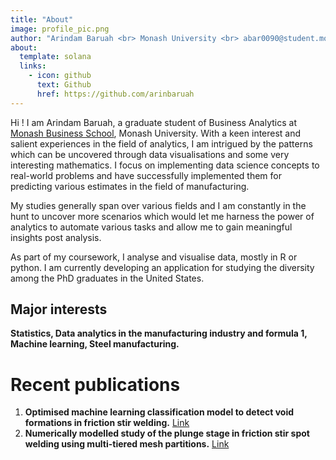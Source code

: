 ```yaml
---
title: "About"
image: profile_pic.png
author: "Arindam Baruah <br> Monash University <br> abar0090@student.monash.edu"
about:
  template: solana
  links:
    - icon: github
      text: Github
      href: https://github.com/arinbaruah
---
```


Hi ! I am Arindam Baruah, a graduate student of Business Analytics at [Monash Business School](https://github.com/arinbaruah), Monash University. With a keen interest and salient experiences in the field of analytics, I am intrigued by the patterns which can be uncovered through data visualisations and some very interesting mathematics. I focus on implementing data science concepts to real-world problems and have successfully implemented them for predicting various estimates in the field of manufacturing.

My studies generally span over various fields and I am constantly in the hunt to uncover more scenarios which would let me harness the power of analytics to automate various tasks and allow me to gain meaningful insights post analysis.

As part of my coursework, I analyse and visualise data, mostly in R or python. I am currently developing an application for studying the diversity among the PhD graduates in the United States.

::: callout-note
## Major interests

**Statistics, Data analytics in the manufacturing industry and formula 1, Machine learning, Steel manufacturing.**
:::

# Recent publications

1.  **Optimised machine learning classification model to detect void formations in friction stir welding.** [Link](https://www.sciencedirect.com/science/article/pii/S2214785323014323)
2.  **Numerically modelled study of the plunge stage in friction stir spot welding using multi-tiered mesh partitions.** [Link](https://iopscience.iop.org/article/10.1088/2631-8695/ac352e/meta)
